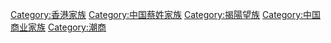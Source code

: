 [[Category:香港家族|Category:香港家族]]
[[Category:中国蔡姓家族|Category:中国蔡姓家族]]
[[Category:揭陽望族|Category:揭陽望族]]
[[Category:中国商业家族|Category:中国商业家族]]
[[Category:潮商|Category:潮商]]